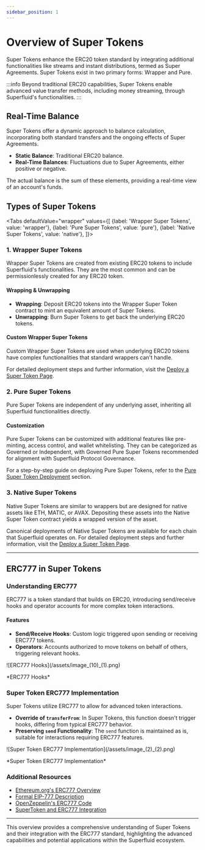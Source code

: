 ```yaml
---
sidebar_position: 1
---
```





# Overview of Super Tokens

Super Tokens enhance the ERC20 token standard by integrating additional functionalities like streams and instant distributions, termed as Super Agreements. Super Tokens exist in two primary forms: Wrapper and Pure.

:::info
Beyond traditional ERC20 capabilities, Super Tokens enable advanced value transfer methods, including money streaming, through Superfluid's functionalities.
:::

## Real-Time Balance

Super Tokens offer a dynamic approach to balance calculation, incorporating both standard transfers and the ongoing effects of Super Agreements.

- **Static Balance**: Traditional ERC20 balance.
- **Real-Time Balances**: Fluctuations due to Super Agreements, either positive or negative.

The actual balance is the sum of these elements, providing a real-time view of an account's funds.

## Types of Super Tokens

<Tabs
  defaultValue="wrapper"
  values={[
    {label: 'Wrapper Super Tokens', value: 'wrapper'},
    {label: 'Pure Super Tokens', value: 'pure'},
    {label: 'Native Super Tokens', value: 'native'},
  ]}>
  <TabItem value="wrapper">

### 1. Wrapper Super Tokens

Wrapper Super Tokens are created from existing ERC20 tokens to include Superfluid's functionalities. They are the most common and can be permissionlessly created for any ERC20 token.

#### Wrapping & Unwrapping

- **Wrapping**: Deposit ERC20 tokens into the Wrapper Super Token contract to mint an equivalent amount of Super Tokens.
- **Unwrapping**: Burn Super Tokens to get back the underlying ERC20 tokens.


#### Custom Wrapper Super Tokens

Custom Wrapper Super Tokens are used when underlying ERC20 tokens have complex functionalities that standard wrappers can't handle.

For detailed deployment steps and further information, visit the [Deploy a Super Token Page](./guides/deploy-super-token.mdx).

  </TabItem>
  <TabItem value="pure">

### 2. Pure Super Tokens

Pure Super Tokens are independent of any underlying asset, inheriting all Superfluid functionalities directly.

#### Customization

Pure Super Tokens can be customized with additional features like pre-minting, access control, and wallet whitelisting. They can be categorized as Governed or Independent, with Governed Pure Super Tokens recommended for alignment with Superfluid Protocol Governance.

For a step-by-step guide on deploying Pure Super Tokens, refer to the [Pure Super Token Deployment](./guides/deploy-super-token.mdx#deploying-a-pure-super-token) section.

  </TabItem>
  <TabItem value="native">

### 3. Native Super Tokens

Native Super Tokens are similar to wrappers but are designed for native assets like ETH, MATIC, or AVAX. Depositing these assets into the Native Super Token contract yields a wrapped version of the asset.

Canonical deployments of Native Super Tokens are available for each chain that Superfluid operates on. For detailed deployment steps and further information, visit the [Deploy a Super Token Page](./guides/deploy-super-token.mdx).

  </TabItem>
</Tabs>

---

## ERC777 in Super Tokens

### Understanding ERC777

ERC777 is a token standard that builds on ERC20, introducing send/receive hooks and operator accounts for more complex token interactions.

#### Features

- **Send/Receive Hooks**: Custom logic triggered upon sending or receiving ERC777 tokens.
- **Operators**: Accounts authorized to move tokens on behalf of others, triggering relevant hooks.

<div style={{ display: 'flex', justifyContent: 'center' }}>
    ![ERC777 Hooks](/assets/image_(10)_(1).png)
</div>
<div style={{ display: 'flex', justifyContent: 'center' }}>
    <p>*ERC777 Hooks*</p>
</div>


### Super Token ERC777 Implementation

Super Tokens utilize ERC777 to allow for advanced token interactions.

- **Override of `transferFrom`**: In Super Tokens, this function doesn't trigger hooks, differing from typical ERC777 behavior.
- **Preserving `send` Functionality**: The `send` function is maintained as is, suitable for interactions requiring ERC777 features.

<div style={{ display: 'flex', justifyContent: 'center' }}>
    ![Super Token ERC777 Implementation](/assets/image_(2)_(2).png)
</div>
<div style={{ display: 'flex', justifyContent: 'center' }}>
    <p>*Super Token ERC777 Implementation*</p>
</div>


### Additional Resources

- [Ethereum.org's ERC777 Overview](https://ethereum.org/en/developers/docs/standards/tokens/erc-777/)
- [Formal EIP-777 Description](https://eips.ethereum.org/EIPS/eip-777)
- [OpenZeppelin's ERC777 Code](https://github.com/OpenZeppelin/openzeppelin-contracts/blob/2c69f9f9f5d0e59bba030f6eba5495f7a6991162/contracts/token/ERC777/ERC777.sol#L269)
- [SuperToken and ERC777 Integration](https://github.com/superfluid-finance/protocol-monorepo/blob/dev/packages/ethereum-contracts/contracts/superfluid/SuperToken.sol)

---
This overview provides a comprehensive understanding of Super Tokens and their integration with the ERC777 standard, highlighting the advanced capabilities and potential applications within the Superfluid ecosystem.
